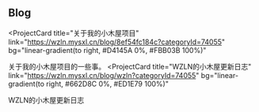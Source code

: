 ## Blog

<ProjectCard
  title="关于我的小木屋项目"
  link="https://wzln.mysxl.cn/blog/8ef54fc184c?categoryId=74055"
  bg="linear-gradient(to right, #D4145A 0%, #FBB03B 100%)"
>
  关于我的小木屋项目的一些事。
</ProjectCard>
<ProjectCard
  title="WZLN的小木屋更新日志"
  link="https://wzln.mysxl.cn/blog/wzln?categoryId=74055"
  bg="linear-gradient(to right, #662D8C 0%, #ED1E79 100%)"
>
  WZLN的小木屋更新日志
</ProjectCard>
